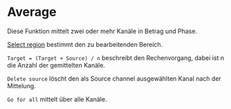 # Average

Diese Funktion mittelt zwei oder mehr Kanäle in Betrag und Phase.

[Select region](/de/help/edit/region-control) bestimmt den zu bearbeitenden Bereich.

``Target = (Target + Source) / n`` beschreibt den Rechenvorgang, dabei ist n die Anzahl der gemittelten Kanäle.

``Delete source`` löscht den als Source channel ausgewählten Kanal nach der Mittelung.

``Go for all`` mittelt über alle Kanäle.
